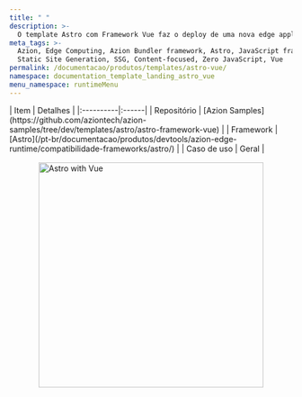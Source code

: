 ```yaml
---
title: " "
description: >-
  O template Astro com Framework Vue faz o deploy de uma nova edge application baseada em Astro trabalhando com Vue.
meta_tags: >-
  Azion, Edge Computing, Azion Bundler framework, Astro, JavaScript frameworks,
  Static Site Generation, SSG, Content-focused, Zero JavaScript, Vue
permalink: /documentacao/produtos/templates/astro-vue/
namespace: documentation_template_landing_astro_vue
menu_namespace: runtimeMenu
---
```



<div class="[&_.flex.flex-col]:!gap-4 [&_.flex.flex-col]:md:!gap-8 [&_.flex.flex-col]:2xl:!gap-16">
  <HeroHome
    title="Astro com Framework Vue"
    description="O template Astro com Framework Vue faz o deploy de uma nova edge application baseada em Astro trabalhando com Vue."
    logos={[]}
    buttons={[
      { label: "Deploy template", link: "https://console.azion.com/create/astro/astro-with-framework-vue", outlined: false, icon: "ai ai-azion", iconPos: "left" },
      { label: "Ver demo", link: "https://m766i2iby1.map.azionedge.net/", severity: "secondary" }
    ]}
  />
</div>

<div style="display: flex; gap: 1rem; align-items: center; flex-direction: row; flex-wrap: wrap;">
  <div style="flex: 1; min-width: 300px;">
    | Item | Detalhes |
    |:----------|:------|
    | Repositório | [Azion Samples](https://github.com/aziontech/azion-samples/tree/dev/templates/astro/astro-framework-vue) |
    | Framework | [Astro](/pt-br/documentacao/produtos/devtools/azion-edge-runtime/compatibilidade-frameworks/astro/) |
    | Caso de uso | Geral |
  </div>
  <div style="display: flex; justify-content: center; align-items: center; flex: 1; min-width: 300px;">
    <img src="/assets/docs/images/uploads/template-showcase/astro/astro-vue.png" width="400" alt="Astro with Vue" style="max-width: 100%; height: auto;" />
  </div>
</div>

